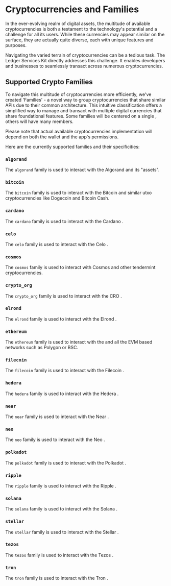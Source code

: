 
# Cryptocurrencies and Families

In the ever-evolving realm of digital assets, the multitude of available cryptocurrencies is both a testament to the technology's potential and a challenge for all its users. While these currencies may appear similar on the surface, they are actually quite diverse, each with unique features and purposes.

Navigating the varied terrain of cryptocurrencies can be a tedious task. The Ledger Services Kit directly addresses this challenge. It enables developers and businesses to seamlessly transact across numerous cryptocurrencies.

## Supported Crypto Families

To navigate this multitude of cryptocurrencies more efficiently, we've created 'Families' - a novel way to group cryptocurrencies that share similar APIs due to their common architecture. This intuitive classification offers a simplified way to manage and transact with multiple digital currencies that share foundational features. Some <Glossary word="cryptocurrency"></Glossary> families will be centered on a single <Glossary word="cryptocurrency"></Glossary>, others will have many members.

Please note that actual available cryptocurrencies implementation will depend on both the wallet and the app's permissions.

Here are the currently supported <Glossary word="cryptocurrency"></Glossary> families and their <Glossary word="transaction"></Glossary> specificities:

### `algorand`

The `algorand` family is used to interact with the Algorand <Glossary word="cryptocurrency"></Glossary> and its "assets".

### `bitcoin`

The `bitcoin` family is used to interact with the Bitcoin <Glossary word="cryptocurrency"></Glossary> and similar utxo cryptocurrencies like Dogecoin and Bitcoin Cash.

### `cardano`

The `cardano` family is used to interact with the Cardano <Glossary word="cryptocurrency"></Glossary>.

### `celo`

The `celo` family is used to interact with the Celo <Glossary word="cryptocurrency"></Glossary>.

### `cosmos`

The `cosmos` family is used to interact with Cosmos and other tendermint cryptocurrencies.

### `crypto_org`

The `crypto_org` family is used to interact with the CRO <Glossary word="cryptocurrency"></Glossary>.

### `elrond`

The `elrond` family is used to interact with the Elrond <Glossary word="cryptocurrency"></Glossary>.

### `ethereum`

The `ethereum` family is used to interact with the <Glossary word="Ethereum"></Glossary> <Glossary word="cryptocurrency"></Glossary> and all the EVM based networks such as Polygon or BSC.

### `filecoin`

The `filecoin` family is used to interact with the Filecoin <Glossary word="cryptocurrency"></Glossary>.

### `hedera`

The `hedera` family is used to interact with the Hedera <Glossary word="cryptocurrency"></Glossary>.

### `near`

The `near` family is used to interact with the Near <Glossary word="cryptocurrency"></Glossary>.

### `neo`

The `neo` family is used to interact with the Neo <Glossary word="cryptocurrency"></Glossary>.

### `polkadot`

The `polkadot` family is used to interact with the Polkadot <Glossary word="cryptocurrency"></Glossary>.

### `ripple`

The `ripple` family is used to interact with the Ripple <Glossary word="cryptocurrency"></Glossary>.

### `solana`

The `solana` family is used to interact with the Solana <Glossary word="cryptocurrency"></Glossary>.

### `stellar`

The `stellar` family is used to interact with the Stellar <Glossary word="cryptocurrency"></Glossary>.

### `tezos`

The `tezos` family is used to interact with the Tezos <Glossary word="cryptocurrency"></Glossary>.

### `tron`

The `tron` family is used to interact with the Tron <Glossary word="cryptocurrency"></Glossary>.
